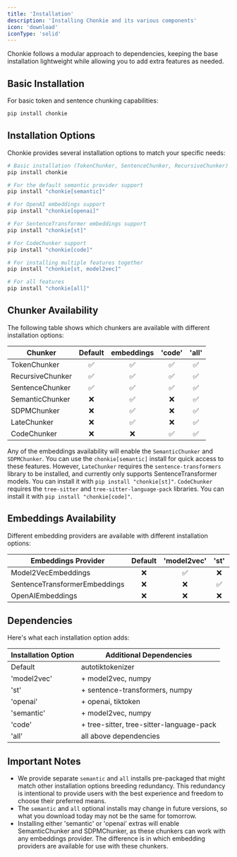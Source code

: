 ```yaml
---
title: 'Installation'
description: 'Installing Chonkie and its various components'
icon: 'download'
iconType: 'solid'
---
```


Chonkie follows a modular approach to dependencies, keeping the base installation lightweight while allowing you to add extra features as needed.

## Basic Installation

For basic token and sentence chunking capabilities:

```bash
pip install chonkie
```

## Installation Options

Chonkie provides several installation options to match your specific needs:

```bash
# Basic installation (TokenChunker, SentenceChunker, RecursiveChunker)
pip install chonkie

# For the default semantic provider support
pip install "chonkie[semantic]"

# For OpenAI embeddings support
pip install "chonkie[openai]"

# For SentenceTransformer embeddings support
pip install "chonkie[st]"

# For CodeChunker support
pip install "chonkie[code]"

# For installing multiple features together
pip install "chonkie[st, model2vec]"

# For all features
pip install "chonkie[all]"
```

## Chunker Availability

The following table shows which chunkers are available with different installation options:

| Chunker | Default | embeddings | 'code' | 'all' |
|-------|:-------:|:----------:|:------:|:-------:|
| TokenChunker | ✅ | ✅ | ✅ |  ✅ |
| RecursiveChunker | ✅ | ✅ | ✅ |  ✅ |
| SentenceChunker | ✅ |  ✅ | ✅ | ✅ |
| SemanticChunker | ❌ |  ✅ | ❌ | ✅ |
| SDPMChunker | ❌ | ✅ | ❌ | ✅ |
| LateChunker | ❌ | ✅ | ❌ | ✅ |
| CodeChunker | ❌ | ❌ | ✅ | ✅ |

Any of the embeddings availability will enable the `SemanticChunker` and `SDPMChunker`. You can use the `chonkie[semantic]` install for quick access to these features.
However, `LateChunker` requires the `sentence-transformers` library to be installed, and currently only supports SentenceTransformer models. You can install it with `pip install "chonkie[st]"`.
`CodeChunker` requires the `tree-sitter` and `tree-sitter-language-pack` libraries. You can install it with `pip install "chonkie[code]"`.

## Embeddings Availability

Different embedding providers are available with different installation options:

| Embeddings Provider | Default | 'model2vec' | 'st' | 'openai' | 'semantic'| 'all' |
|------------------|:-------:|:-----------:|:------:|:-------:|:--------:|:-------:|
| Model2VecEmbeddings | ❌| ✅ | ❌ | ❌ | ✅ | ✅ |
| SentenceTransformerEmbeddings | ❌ | ❌| ✅ | ❌ | ❌ | ✅|
| OpenAIEmbeddings | ❌ | ❌ | ❌ | ✅ | ❌ | ✅|

## Dependencies

Here's what each installation option adds:

| Installation Option | Additional Dependencies |
|------------------|------------------------|
| Default | autotiktokenizer |
| 'model2vec' | + model2vec, numpy |
| 'st' | + sentence-transformers, numpy |
| 'openai' | + openai, tiktoken |
| 'semantic' | + model2vec, numpy |
| 'code' | + tree-sitter, tree-sitter-language-pack |
| 'all' | all above dependencies |

## Important Notes

- We provide separate `semantic` and `all` installs pre-packaged that might match other installation options breeding redundancy. This redundancy is intentional to provide users with the best experience and freedom to choose their preferred means.
- The `semantic` and `all` optional installs may change in future versions, so what you download today may not be the same for tomorrow.
- Installing either 'semantic' or 'openai' extras will enable SemanticChunker and SDPMChunker, as these chunkers can work with any embeddings provider. The difference is in which embedding providers are available for use with these chunkers.